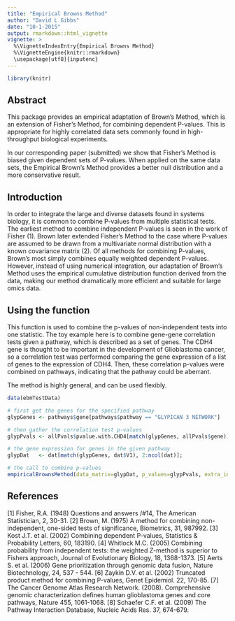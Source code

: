 ```yaml
---
title: "Empirical Browns Method"
author: "David L Gibbs"
date: "10-1-2015"
output: rmarkdown::html_vignette
vignette: >
  %\VignetteIndexEntry{Empirical Browns Method}
  %\VignetteEngine{knitr::rmarkdown}
  \usepackage[utf8]{inputenc}
---
```

```r
library(knitr)
```

## Abstract

This package provides an empirical adaptation of Brown’s Method, which is an extension of Fisher’s Method, for combining dependent P-values. This is appropriate for highly correlated data sets commonly found in high-throughput biological experiments.

In our corresponding paper (submitted) we show that Fisher’s Method is biased given dependent sets of P-values. When applied on the same data sets, the Empirical Brown’s Method provides a better null distribution and a more conservative result.

## Introduction

In order to integrate the large and diverse datasets found in systems biology, it is common to combine P-values from multiple statistical tests. The earliest method to combine independent P-values is seen in the work of Fisher (1). Brown later extended Fisher’s Method to the case where P-values are assumed to be drawn from a multivariate normal distribution with a known covariance matrix (2). Of all methods for combining P-values, Brown’s most simply combines equally weighted dependent P-values. However, instead of using numerical integration, our adaptation of Brown’s Method uses the empirical cumulative distribution function derived from the data, making our method dramatically more efficient and suitable for large omics data.

## Using the function

This function is used to combine the p-values of non-independent tests into one statistic.  The toy example here is to combine gene-gene correlation tests given a pathway, which is described as a set of genes. The CDH4 gene is thought to be important in the development of Glioblastoma cancer, so a correlation test was performed comparing the gene expression of a list of genes to the expression of CDH4. Then, these correlation p-values were combined on pathways, indicating that the pathway could be aberrant.

The method is highly general, and can be used flexibly.

```r
data(ebmTestData)

# first get the genes for the specified pathway
glypGenes <- pathways$gene[pathways$pathway == "GLYPICAN 3 NETWORK"]

# then gather the correlation test p-values
glypPvals <- allPvals$pvalue.with.CHD4[match(glypGenes, allPvals$gene)];

# the gene expression for genes in the given pathway
glypDat   <- dat[match(glypGenes, dat$V1), 2:ncol(dat)];

# the call to combine p-values
empiricalBrownsMethod(data_matrix=glypDat, p_values=glypPvals, extra_info=TRUE);
```

## References

[1] Fisher, R.A. (1948) Questions and answers /#14, The American Statistician, 2, 30-31.
[2] Brown, M. (1975) A method for combining non-independent, one-sided tests of significance, Biometrics, 31, 987992.
[3] Kost J.T. et al. (2002) Combining dependent P-values, Statistics & Probability Letters, 60, 183190.
[4] Whitlock M.C. (2005) Combining probability from independent tests: the weighted Z-method is superior to Fishers approach, Journal of Evolutionary Biology, 18, 1368-1373.
[5] Aerts S. et al. (2006) Gene prioritization through genomic data fusion, Nature Biotechnology, 24, 537 - 544.
[6] Zaykin D.V. et al. (2002) Truncated product method for combining P-values, Genet Epidemiol. 22, 170-85.
[7] The Cancer Genome Atlas Research Network. (2008). Comprehensive genomic characterization defines human glioblastoma genes and core pathways, Nature 455, 1061-1068.
[8] Schaefer C.F. et al. (2009) The Pathway Interaction Database, Nucleic Acids Res. 37, 674-679.
